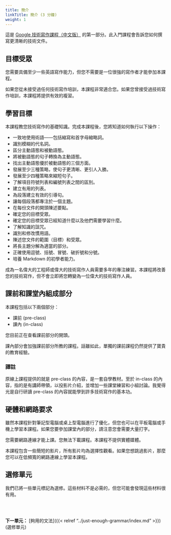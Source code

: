 ```yaml
---
title: 簡介
linkTitle: 簡介 (3 分鐘)
weight: 1
---
```


這是 [Google 技術寫作課程（中文版）](../../index.qmd) 的第一部分。此入門課程會告訴您如何撰寫更清晰的技術文件。

## 目標受眾

您需要具備至少一些英語寫作能力，但您不需要是一位很強的寫作者才能參加本課程。

如果您從未接受過任何技術寫作培訓，本課程非常適合您。如果您曾接受過技術寫作培訓，本課程將提供有效的複習。

## 學習目標

本課程教您技術寫作的基礎知識。完成本課程後，您將知道如何執行以下操作：

* 一致地使用術語——包括縮寫和首字母縮略詞。
* 識別模糊的代名詞。
* 區分主動語態和被動語態。
* 將被動語態的句子轉換為主動語態。
* 找出主動語態優於被動語態的三個方面。
* 發展至少三種策略，使句子更清晰、更引人入勝。
* 發展至少四種策略來縮短句子。
* 了解項目符號列表和編號列表之間的區別。
* 建立有用的列表。
* 為段落建立有效的引導句。
* 讓每個段落都專注於一個主題。
* 在每份文件的開頭陳述要點。
* 確定您的目標受眾。
* 確定您的目標受眾已經知道什麼以及他們需要學習什麼。
* 了解知識的詛咒。
* 識別和修改慣用語。
* 陳述您文件的範圍（目標）和受眾。
* 將長主題分解為適當的部分。
* 正確使用逗號、括號、冒號、破折號和分號。
* 培養 Markdown 的初學者能力。

成為一名偉大的工程師或偉大的技術寫作人員需要多年的專注練習。本課程將改善您的技術寫作，但不會立即將您轉變為一位偉大的技術寫作人員。

## 課前和課堂內組成部分

本課程包括以下兩個部分：

* 課前 (pre-class)
* 課內 (in-class)

您目前正在查看課前部分的開頭。

課內部分會加強課前部分所教的課程。話雖如此，單獨的課前課程仍然提供了寶貴的教育經驗。

::: {.callout-note}
### 譯註
原線上課程提供的就是 pre-class 的內容，是一套自學教材。至於 in-class 的內容，指的是有講師帶領，以投影片介紹，並增加一些課堂練習和小組討論。我覺得光是自行研讀 pre-class 的內容就能學到許多技術寫作的基本功。
:::

## 硬體和網路要求

雖然本課程針對筆記型電腦或桌上型電腦進行了優化，但您也可以在平板電腦或手機上學習本課程。如果您要參加課堂內的部分，請注意您會需要大量打字。

您需要網路連線才能上課。您無法下載課程。本課程不提供實體媒體。

本課程包含一些簡短的影片，所有影片均為選擇性觀看。如果您想跳過影片，那麼您可以在低頻寬的網路連線上學習本課程。

## 選修單元

我們已將一些單元標記為選修。這些材料不是必需的，但您可能會發現這些材料很有用。

<br/><br />

**下一單元：** [夠用的文法]({{< relref "../just-enough-grammar/index.md" >}}) (選修單元)

